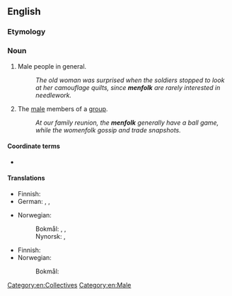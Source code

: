==English==

===Etymology===
{{compound|en|men|folk}}

===Noun===
{{en-plural noun}}

# Male people in general.
#: ''The old woman was surprised when the soldiers stopped to look at her camouflage quilts, since '''menfolk''' are rarely interested in needlework.''
# The [[male]] members of a [[group]].
#: ''At our family reunion, the '''menfolk''' generally have a ball game, while the womenfolk gossip and trade snapshots.''

====Coordinate terms====
* {{l|en|womenfolk}}

====Translations====
{{trans-top-also|men collectively|mankind}}
* Finnish: {{t|fi|miesväki}}
* German: {{t+|de|Mann|alt=Männer|m-p}}, {{t+|de|Mannsbild|alt=Mannsbilder|n-p}}, {{t|de|Mannsvolk|n}} {{qualifier|colloquial, obsolescent}}
{{trans-mid}}
* Norwegian:
*: Bokmål: {{t+|nb|mannfolk|n|n-p}}, {{t|nb|på sverdsiden}}, {{t|nb|karfolk|n|n-p}}
*: Nynorsk: {{t|nn|mannfolk|n|n-p}}, {{t|nn|karfolk|n|n-p}}
{{trans-bottom}}

{{trans-top|adult male members of a community}}
* Finnish: {{t|fi|miesväki}}
* Norwegian:
*: Bokmål: {{t+|nb|mannfolk|n-p}}
{{trans-mid}}
{{trans-bottom}}

[[Category:en:Collectives]]
[[Category:en:Male]]